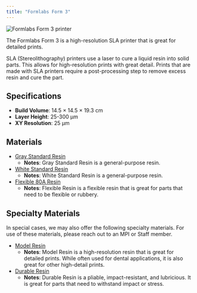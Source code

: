 ```yaml
---
title: "Formlabs Form 3"
---
```



<Image src={image} alt="Formlabs Form 3 printer" class="rounded-lg" />

The Formlabs Form 3 is a high-resolution SLA printer that is great for detailed prints.

SLA (Stereolithography) printers use a laser to cure a liquid resin into solid parts.
This allows for high-resolution prints with great detail.
Prints that are made with SLA printers require a post-processing step to remove excess resin and cure the part.

## Specifications

- **Build Volume**: 14.5 × 14.5 × 19.3 cm
- **Layer Height**: 25-300 µm
- **XY Resolution**: 25 µm

## Materials

- [Gray Standard Resin](https://formlabs-media.formlabs.com/datasheets/1801089-TDS-ENUS-0.pdf)
    - **Notes**: Gray Standard Resin is a general-purpose resin.
- [White Standard Resin](https://formlabs-media.formlabs.com/datasheets/1801089-TDS-ENUS-0.pdf)
    - **Notes**: White Standard Resin is a general-purpose resin.
- [Flexible 80A Resin](https://media.formlabs.com/m/442fcd13220df367/original/-ENUS-Flexible-80A-TDS.pdf)
    - **Notes**: Flexible Resin is a flexible resin that is great for parts that need to be flexible or rubbery.

## Specialty Materials

In special cases, we may also offer the following specialty materials. For use of these materials, please reach out to an MPI or Staff member.

- [Model Resin](https://formlabs-media.formlabs.com/datasheets/DentalModel-DataSheet.pdf)
    - **Notes**: Model Resin is a high-resolution resin that is great for detailed prints. While often used for dental applications, it is also great for other high-detail prints.
- [Durable Resin](https://media.formlabs.com/m/3cc0667b453908e5/original/-ENUS-Durable-TDS.pdf)
    - **Notes**: Durable Resin is a pliable, impact-resistant, and lubricious. It is great for parts that need to withstand impact or stress.